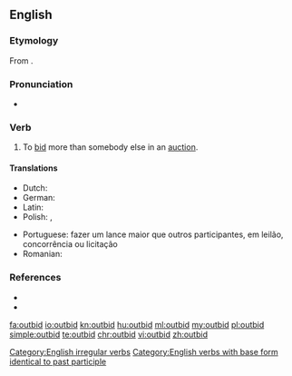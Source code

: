 ==English==

===Etymology===
From {{prefix|out|bid}}.

===Pronunciation===
* {{IPA|/aʊtˈbɪd/}}

===Verb===
{{en-verb|outbids|outbidding|outbid}}

# To [[bid]] more than somebody else in an [[auction]].

====Translations====
{{trans-top|To bid more than somebody else}}
* Dutch: {{t+|nl|overbieden}}
* German: {{t-|de|überbieten}}
* Latin: {{t+|la|adiciō}}
* Polish: {{t-|pl|przelicytować}} {{pf.}}, {{t-|pl|przelicytowywać}} {{impf}}
{{trans-mid}}
* Portuguese: fazer um lance maior que outros participantes, em leilão, concorrência ou licitação
* Romanian: {{t-|ro|supralicita}}
{{trans-bottom}}

===References===
* {{R:Century 1911}}
* {{R:Webster 1913}}

[[Category:English irregular verbs]]
[[Category:English verbs with base form identical to past participle]]

[[fa:outbid]]
[[io:outbid]]
[[kn:outbid]]
[[hu:outbid]]
[[ml:outbid]]
[[my:outbid]]
[[pl:outbid]]
[[simple:outbid]]
[[te:outbid]]
[[chr:outbid]]
[[vi:outbid]]
[[zh:outbid]]